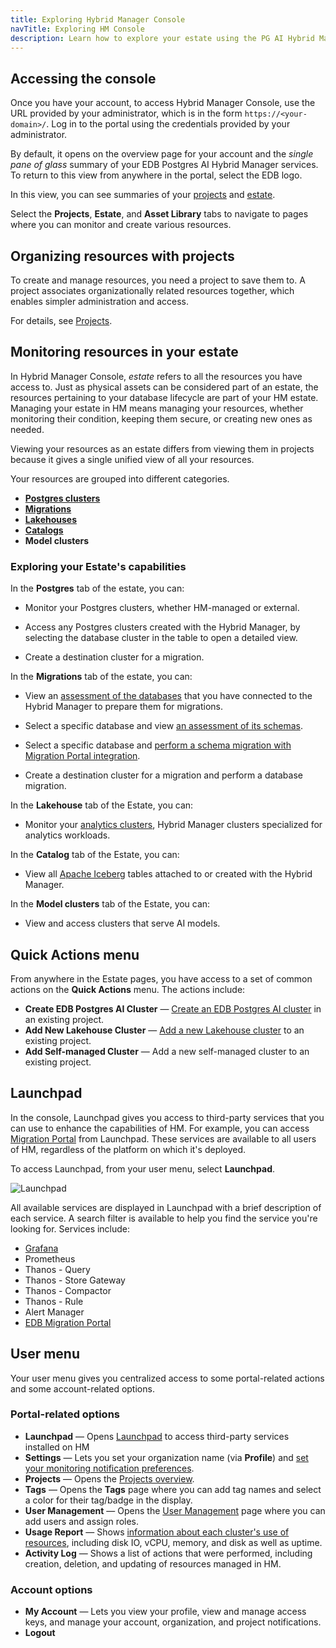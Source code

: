 ```yaml
---
title: Exploring Hybrid Manager Console
navTitle: Exploring HM Console
description: Learn how to explore your estate using the PG AI Hybrid Manager console.
---
```


## Accessing the console

Once you have your account, to access Hybrid Manager Console, use the URL provided by your administrator, which is in the form `https://<your-domain>/`. Log in to the portal using the credentials provided by your administrator.

By default, it opens on the overview page for your account and the *single pane of glass* summary of your EDB Postgres AI Hybrid Manager services. To return to this view from anywhere in the portal, select the EDB logo.

In this view, you can see summaries of your [projects](../projects/) and [estate](#monitoring-resources-in-your-estate). 

Select the **Projects**, **Estate**, and **Asset Library** tabs to navigate to pages where you can monitor and create various resources.

## Organizing resources with projects

To create and manage resources, you need a project to save them to. A project associates organizationally related resources together, which enables simpler administration and access. 

For details, see [Projects](../projects/).

## Monitoring resources in your estate

In Hybrid Manager Console, *estate* refers to all the resources you have access to. Just as physical assets can be considered part of an estate, the resources pertaining to your database lifecycle are part of your HM estate. Managing your estate in HM means managing your resources, whether monitoring their condition, keeping them secure, or creating new ones as needed. 

Viewing your resources as an estate differs from viewing them in projects because it gives a single unified view of all your resources.

Your resources are grouped into different categories. 

- [**Postgres clusters**](postgres.mdx)
- [**Migrations**](/edb-postgres-ai/hybrid-manager/using_hybrid_manager/migration/migrations)
- [**Lakehouses**](lakehouse.mdx)
- [**Catalogs**](/edb-postgres-ai/hybrid-manager/analytics/learn/how-to/configure-iceberg-catalog/)
- **Model clusters**

### Exploring your Estate's capabilities

In the **Postgres** tab of the estate, you can:

-   Monitor your Postgres clusters, whether HM-managed or external.

-   Access any Postgres clusters created with the Hybrid Manager, by selecting the database cluster in the table to open a detailed view. 

-   Create a destination cluster for a migration.

In the **Migrations** tab of the estate, you can:

-   View an [assessment of the databases](/edb-postgres-ai/hybrid-manager/using_hybrid_manager/migration/migrations/#migrations-table) that you have connected to the Hybrid Manager to prepare them for migrations.

-   Select a specific database and view [an assessment of its schemas](/edb-postgres-ai/hybrid-manager/using_hybrid_manager/migration/migrations/migration_database_details_view/#schemas).

-   Select a specific database and [perform a schema migration with Migration Portal integration](/edb-postgres-ai/hybrid-manager/using_hybrid_manager/migration/schema_migration/migration_portal/hm_schema_migration/#creating-a-migration-portal-project).

-   Create a destination cluster for a migration and perform a database migration.

In the **Lakehouse** tab of the Estate, you can:

-   Monitor your [analytics clusters](/edb-postgres-ai/hybrid-manager/analytics/#lakehouse-clusters), Hybrid Manager clusters specialized for analytics workloads.

In the **Catalog** tab of the Estate, you can:

-   View all [Apache Iceberg](/edb-postgres-ai/hybrid-manager/analytics/learn/how-to/configure-iceberg-catalog/) tables attached to or created with the Hybrid Manager.

In the **Model clusters** tab of the Estate, you can: 

-   View and access clusters that serve AI models.

## Quick Actions menu

From anywhere in the Estate pages, you have access to a set of common actions on the **Quick Actions** menu. The actions include:

- **Create EDB Postgres AI Cluster** &mdash; [Create an EDB Postgres AI cluster](../cluster_management/create-clusters/) in an existing project.
- **Add New Lakehouse Cluster** &mdash; [Add a new Lakehouse cluster](lakehouse.mdx) to an existing project.
- **Add Self-managed Cluster** &mdash; Add a new self-managed cluster to an existing project.

## Launchpad

In the console, Launchpad gives you access to third-party services that you can use to enhance the capabilities of HM. For example, you can access [Migration Portal](../migration/schema_migration/migration_portal/) from Launchpad. These services are available to all users of HM, regardless of the platform on which it's deployed. 

To access Launchpad, from your user menu, select **Launchpad**.

![Launchpad](../../images/launchpad.png)

All available services are displayed in Launchpad with a brief description of each service. A search filter is available to help you find the service you're looking for. Services include:

* [Grafana](/edb-postgres-ai/hybrid-manager/using_hybrid_manager/monitoring/monitoring_grafana)
* Prometheus
* Thanos - Query
* Thanos - Store Gateway
* Thanos - Compactor
* Thanos - Rule
* Alert Manager
* [EDB Migration Portal](../migration/schema_migration/migration_portal/)

## User menu

Your user menu gives you centralized access to some portal-related actions and some account-related options.

### Portal-related options

* **Launchpad** &mdash; Opens [Launchpad](#launchpad) to access third-party services installed on HM
* **Settings** &mdash; Lets you set your organization name (via **Profile**) and [set your monitoring notification preferences](../monitoring/notifications.mdx).
* **Projects** &mdash; Opens the [Projects overview](../projects/).  
* **Tags** &mdash; Opens the **Tags** page where you can add tag names and select a color for their tag/badge in the display.
* **User Management** &mdash; Opens the [User Management](../monitoring/mon_ext_dbs/mon_with_agent/create_machine_user.mdx) page where you can add users and assign roles.
* **Usage Report** &mdash; Shows [information about each cluster's use of resources](../projects/usage-report.mdx), including disk IO, vCPU, memory, and disk as well as uptime.
* **Activity Log** &mdash; Shows a list of actions that were performed, including creation, deletion, and updating of resources managed in HM.

### Account options

* **My Account** &mdash; Lets you view your profile, view and manage access keys, and manage your account, organization, and project notifications. 
* **Logout**
